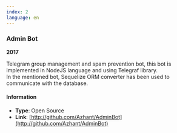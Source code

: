 ```yaml
---
index: 2
language: en
---
```


### Admin Bot

**2017**

Telegram group management and spam prevention bot, this bot is implemented in NodeJS language and using Telegraf library. <br />
In the mentioned bot, Sequelize ORM converter has been used to communicate with the database.

#### Information

-   **Type**: Open Source
-   **Link**: [http://github.com/Azhant/AdminBot](http://github.com/Azhant/AdminBot)
